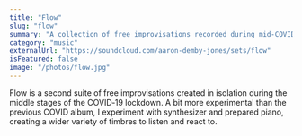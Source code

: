 ```yaml
---
title: "Flow"
slug: "flow"
summary: "A collection of free improvisations recorded during mid-COVID‑19 lockdown."
category: "music"
externalUrl: "https://soundcloud.com/aaron-demby-jones/sets/flow"
isFeatured: false
image: "/photos/flow.jpg"
---
```


<ProjectOverview>
Flow is a second suite of free improvisations created in isolation during the middle stages of the COVID‑19 lockdown. A bit more experimental than the previous COVID album, I experiment with synthesizer and prepared piano, creating a wider variety of timbres to listen and react to.
</ProjectOverview>

<MediaSection title="Highlights">
  <MediaItem
    title="Boredom Blues"
    description="A wistful fusion of blues and classical, culminating with guarded optimism."
    soundCloudUrl="https://soundcloud.com/aaron-demby-jones/boredom-blues"
  />

  <MediaItem
    title="Lullaby"
    description="A soothing relaxation, in honor of my baby nephew."
    soundCloudUrl="https://soundcloud.com/aaron-demby-jones/lullaby"
  />
</MediaSection>

<MediaSection title="Full Album">
  <MediaItem
    title="Escape (Full Album)"
    description="All improvisations from the Flow suite."
    soundCloudUrl="https://soundcloud.com/aaron-demby-jones/sets/flow"
  />
</MediaSection>

<CallToAction email="aaron.demby.jones@gmail.com"/>